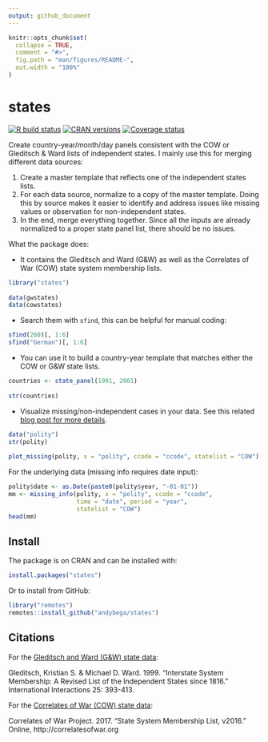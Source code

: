 ```yaml
---
output: github_document
---
```


<!-- README.md is generated from README.Rmd. Please edit that file -->

```r
knitr::opts_chunk$set(
  collapse = TRUE,
  comment = "#>",
  fig.path = "man/figures/README-",
  out.width = "100%"
)
```

# states

<!-- badges: start -->
[![R build status](https://github.com/andybega/states/workflows/R-CMD-check/badge.svg)](https://github.com/andybega/states/actions)
[![CRAN versions](http://www.r-pkg.org/badges/version/states)](https://cran.r-project.org/package=states)
[![Coverage status](https://codecov.io/gh/andybega/states/branch/master/graph/badge.svg)](https://codecov.io/github/andybega/states?branch=master)
<!-- badges: end -->

Create country-year/month/day panels consistent with the COW or Gleditsch & Ward lists of independent states. I mainly use this for merging different data sources: 

1. Create a master template that reflects one of the independent states lists. 
2. For each data source, normalize to a copy of the master template. Doing this by source makes it easier to identify and address issues like missing values or observation for non-independent states. 
3. In the end, merge everything together. Since all the inputs are already normalized to a proper state panel list, there should be no issues.

What the package does:

- It contains the Gleditsch and Ward (G&W) as well as the Correlates of War (COW) state system membership lists. 
```r
library("states")
    
data(gwstates)
data(cowstates)
```

- Search them with `sfind`, this can be helpful for manual coding:

```r
sfind(260)[, 1:6]
sfind("German")[, 1:6]
```

- You can use it to build a country-year template that matches either the COW or G&W state lists. 
```r
countries <- state_panel(1991, 2001)
    
str(countries)
```

- Visualize missing/non-independent cases in your data. See this related [blog post for more details](https://www.andybeger.com/2016/09/14/data-management-and-missing-data/).

```r
data("polity")
str(polity)
    
plot_missing(polity, x = "polity", ccode = "ccode", statelist = "COW")
```

For the underlying data (missing info requires date input):

```r
polity$date <- as.Date(paste0(polity$year, "-01-01"))
mm <- missing_info(polity, x = "polity", ccode = "ccode", 
                   time = "date", period = "year",
                   statelist = "COW")
head(mm)
```

## Install

The package is on CRAN and can be installed with:

```r
install.packages("states")
```

Or to install from GitHub:

```r
library("remotes")
remotes::install_github("andybega/states")
```

## Citations

For the [Gleditsch and Ward (G&W) state data](http://privatewww.essex.ac.uk/~ksg/statelist.html):

Gleditsch, Kristian S. & Michael D. Ward. 1999. "Interstate System Membership: A Revised List of the Independent States since 1816." International Interactions 25: 393-413.

For the [Correlates of War (COW) state data](http://www.correlatesofwar.org/data-sets/state-system-membership):

Correlates of War Project. 2017. "State System Membership List, v2016." Online, http://correlatesofwar.org


